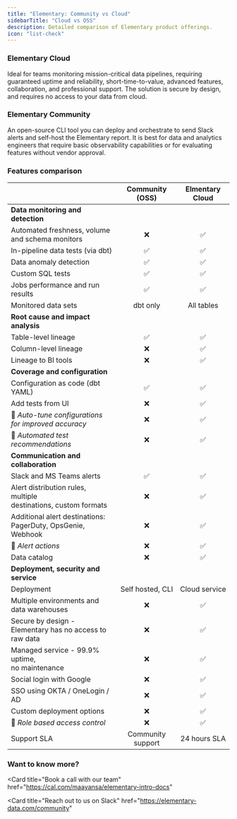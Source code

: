 ```yaml
---
title: "Elementary: Community vs Cloud"
sidebarTitle: "Cloud vs OSS"
description: Detailed comparison of Elementary product offerings. 
icon: "list-check"
---
```


### Elementary Cloud
Ideal for teams monitoring mission-critical data pipelines, requiring guaranteed uptime and reliability, short-time-to-value, advanced features, collaboration, and professional support. The solution is secure by design, and requires no access to your data from cloud.

### Elementary Community
An open-source CLI tool you can deploy and orchestrate to send Slack alerts and self-host the Elementary report. It is best for data and analytics engineers that require basic observability capabilities or for evaluating features without vendor approval.

### Features comparison

|                                                                       |   Community (OSS)   |  Elmentary Cloud  |
|-----------------------------------------------------------------------|:-------------------:|:-----------------:|
| **Data monitoring and detection**                                     |                     |                   |
| Automated freshness, volume <br/> and schema monitors                 |          ❌          |         ✅         |
| In-pipeline data tests (via dbt)                                      |          ✅          |         ✅         |
| Data anomaly detection                                                |          ✅          |         ✅         |
| Custom SQL tests                                                      |          ✅          |         ✅         |
| Jobs performance and run results                                      |          ✅          |         ✅         |
| Monitored data sets                                                   |      dbt only       |    All tables     |
| **Root cause and impact analysis**                                    |                     |                   |
| Table-level lineage                                                   |          ✅          |         ✅         |
| Column-level lineage                                                  |          ❌          |         ✅         |
| Lineage to BI tools                                                   |          ❌          |         ✅         |
| **Coverage and configuration**                                        |                     |                   |
| Configuration as code (dbt YAML)                                      |          ✅          |         ✅         |
| Add tests from UI                                                     |          ❌          |         ✅         |
| 🚧 *Auto-tune configurations <br/> for improved accuracy*             |          ❌          |         ✅         |
| 🚧 *Automated test recommendations*                                   |          ❌          |         ✅         |
| **Communication and collaboration**                                   |                     |                   |
| Slack and MS Teams alerts                                             |          ✅          |         ✅         |
| Alert distribution rules, multiple <br/> destinations, custom formats |          ❌          |         ✅         |
| Additional alert destinations: <br/> PagerDuty, OpsGenie, Webhook     |          ❌          |         ✅         |
| 🚧 *Alert actions*                                                    |          ❌          |         ✅         |
| Data catalog                                                          |          ❌          |         ✅         |
| **Deployment, security and service**                                  |                     |                   |
| Deployment                                                            |  Self hosted, CLI   |   Cloud service   |
| Multiple environments and data warehouses                             |          ❌          |         ✅         |
| Secure by design - <br/> Elementary has no access to raw data         |          ❌          |         ✅         |
| Managed service - 99.9% uptime,<br/> no maintenance                   |          ❌          |         ✅         |
| Social login with Google                                              |          ❌          |         ✅         |
| SSO using OKTA / OneLogin / AD                                        |          ❌          |         ✅         |
| Custom deployment options                                             |          ❌          |         ✅         |
| 🚧 *Role based access control*                                        |          ❌          |         ✅         |
| Support SLA                                                           |  Community support  |   24 hours SLA    |


### Want to know more?

<Card
title="Book a call with our team"
href="https://cal.com/maayansa/elementary-intro-docs"
></Card>
<Card
title="Reach out to us on Slack"
href="https://elementary-data.com/community"
></Card>
